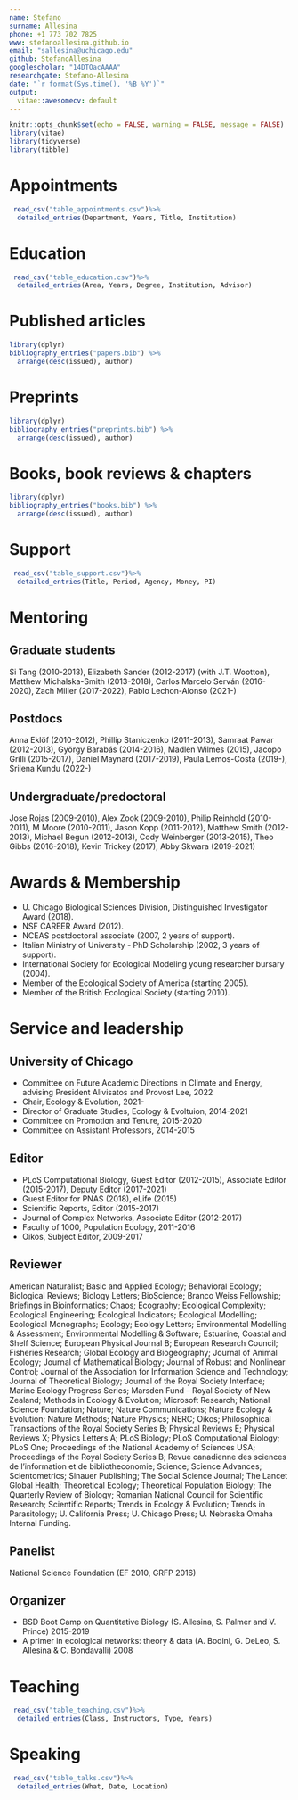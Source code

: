 ```yaml
---
name: Stefano
surname: Allesina
phone: +1 773 702 7825
www: stefanoallesina.github.io
email: "sallesina@uchicago.edu"
github: StefanoAllesina
googlescholar: "14DTOacAAAA"
researchgate: Stefano-Allesina
date: "`r format(Sys.time(), '%B %Y')`"
output:
  vitae::awesomecv: default
---
```


```r
knitr::opts_chunk$set(echo = FALSE, warning = FALSE, message = FALSE)
library(vitae)
library(tidyverse)
library(tibble)
```

\colorlet{awesome}{awesome-emerald}
\colorlet{awesome}{awesome-nephritis}
\colorlet{awesome}{awesome-orange}
# Appointments

```r
 read_csv("table_appointments.csv")%>% 
  detailed_entries(Department, Years, Title, Institution)
```

# Education
```r
 read_csv("table_education.csv")%>% 
  detailed_entries(Area, Years, Degree, Institution, Advisor)
```

# Published articles

```r
library(dplyr)
bibliography_entries("papers.bib") %>%
  arrange(desc(issued), author)
```

# Preprints

```r
library(dplyr)
bibliography_entries("preprints.bib") %>%
  arrange(desc(issued), author)
```

# Books, book reviews & chapters

```r
library(dplyr)
bibliography_entries("books.bib") %>%
  arrange(desc(issued), author)
```

# Support
```r
 read_csv("table_support.csv")%>% 
  detailed_entries(Title, Period, Agency, Money, PI)
```

# Mentoring
## Graduate students
Si Tang (2010-2013), Elizabeth Sander (2012-2017) (with J.T. Wootton), Matthew Michalska-Smith (2013-2018), Carlos Marcelo Serván (2016-2020), Zach Miller (2017-2022), Pablo Lechon-Alonso (2021-)

## Postdocs
Anna Eklöf (2010-2012), Phillip Staniczenko (2011-2013), Samraat Pawar (2012-2013), György Barabás (2014-2016), Madlen Wilmes (2015), Jacopo Grilli (2015-2017), Daniel Maynard (2017-2019), Paula Lemos-Costa (2019-), Srilena Kundu (2022-)

## Undergraduate/predoctoral
Jose Rojas (2009-2010), Alex Zook (2009-2010), Philip Reinhold (2010-2011), M Moore (2010-2011), Jason Kopp (2011-2012), Matthew Smith (2012-2013), Michael Begun (2012-2013), Cody Weinberger (2013-2015), Theo Gibbs (2016-2018), Kevin Trickey (2017), Abby Skwara (2019-2021)

# Awards & Membership
* U. Chicago Biological Sciences Division, Distinguished Investigator Award (2018).
* NSF CAREER Award (2012).
* NCEAS postdoctoral associate (2007, 2 years of support).
* Italian Ministry of University - PhD Scholarship (2002, 3 years of support).
* International Society for Ecological Modeling young researcher bursary (2004).
* Member of the Ecological Society of America (starting 2005).
* Member of the British Ecological Society (starting 2010).

# Service and leadership

## University of Chicago
* Committee on Future Academic Directions in Climate and Energy, advising President Alivisatos and Provost Lee, 2022
* Chair, Ecology & Evolution, 2021-
* Director of Graduate Studies, Ecology & Evoltuion, 2014-2021
* Committee on Promotion and Tenure, 2015-2020
* Committee on Assistant Professors, 2014-2015

## Editor
* PLoS Computational Biology, Guest Editor (2012-2015), Associate Editor (2015-2017), Deputy Editor (2017-2021)
* Guest Editor for PNAS (2018), eLife (2015) 
* Scientific Reports, Editor (2015-2017)
* Journal of Complex Networks, Associate Editor (2012-2017)
* Faculty of 1000, Population Ecology, 2011-2016
* Oikos, Subject Editor, 2009-2017

## Reviewer

American Naturalist; Basic and Applied Ecology; Behavioral Ecology; Biological Reviews; Biology Letters; BioScience; Branco Weiss Fellowship; Briefings in Bioinformatics; Chaos; Ecography; Ecological Complexity; Ecological Engineering; Ecological Indicators; Ecological Modelling; Ecological Monographs; Ecology; Ecology Letters; Environmental Modelling & Assessment; Environmental Modelling & Software; Estuarine, Coastal and Shelf Science; European Physical Journal B; European Research Council; Fisheries Research; Global Ecology and Biogeography; Journal of Animal Ecology; Journal of Mathematical Biology; Journal of Robust and Nonlinear Control; Journal of the Association for Information Science and Technology; Journal of Theoretical Biology; Journal of the Royal Society Interface; Marine Ecology Progress Series; Marsden Fund -- Royal Society of New Zealand; Methods in Ecology & Evolution; Microsoft Research; National Science Foundation; Nature; Nature Communications; Nature Ecology & Evolution; Nature Methods; Nature Physics; NERC; Oikos; Philosophical Transactions of the Royal Society Series B; Physical Reviews E; Physical Reviews X; Physics Letters A; PLoS Biology; PLoS Computational Biology; PLoS One; Proceedings of the National Academy of Sciences USA; Proceedings of the Royal Society Series B; Revue canadienne des sciences de l'information et de bibliotheconomie; Science; Science Advances; Scientometrics; Sinauer Publishing; The Social Science Journal; The Lancet Global Health; Theoretical Ecology; Theoretical Population Biology; The Quarterly Review of Biology; Romanian National Council for Scientific Research; Scientific Reports; Trends in Ecology & Evolution; Trends in Parasitology; U. California Press; U. Chicago Press; U. Nebraska Omaha Internal Funding.

## Panelist
National Science Foundation (EF 2010, GRFP 2016)

## Organizer
* BSD Boot Camp on Quantitative Biology (S. Allesina, S. Palmer and V. Prince) 2015-2019
* A primer in ecological networks: theory & data (A. Bodini, G. DeLeo, S. Allesina & C. Bondavalli) 2008

# Teaching
```r
 read_csv("table_teaching.csv")%>% 
  detailed_entries(Class, Instructors, Type, Years)
```

# Speaking
```r
 read_csv("table_talks.csv")%>% 
  detailed_entries(What, Date, Location)
```
